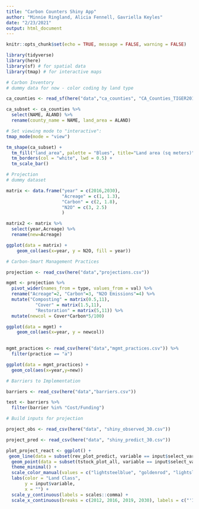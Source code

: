 ```yaml
---
title: "Carbon Counters Shiny App"
author: "Minnie Ringland, Alicia Fennell, Gavriella Keyles"
date: "2/23/2021"
output: html_document
---
```


```r
knitr::opts_chunk$set(echo = TRUE, message = FALSE, warning = FALSE)

library(tidyverse)
library(here)
library(sf) # for spatial data
library(tmap) # for interactive maps
```

```r
# Carbon Inventory
# dummy data for now - color coding by land type

ca_counties <- read_sf(here("data","ca_counties", "CA_Counties_TIGER2016.shp"))

ca_subset <- ca_counties %>% 
  select(NAME, ALAND) %>% 
  rename(county_name = NAME, land_area = ALAND)

# Set viewing mode to "interactive":
tmap_mode(mode = "view")

tm_shape(ca_subset) +
  tm_fill("land_area", palette = "Blues", title="Land area (sq meters)") +
  tm_borders(col = "white", lwd = 0.5) +
  tm_scale_bar()

```

```r
# Projection
# dummy dataset

matrix <- data.frame("year" = c(2016,2030),
                     "Acreage" = c(1, 1.3),
                     "Carbon" = c(2, 1.8),
                     "N2O" = c(3, 2.5)
                     )

matrix2 <- matrix %>% 
  select(year,Acreage) %>% 
  rename(new=Acreage)

ggplot(data = matrix) +
    geom_col(aes(x=year, y = N2O, fill = year))


```


```r
# Carbon-Smart Management Practices

projection <- read_csv(here("data","projections.csv"))

mgmt <- projection %>%
  pivot_wider(names_from = type, values_from = val) %>% 
  rename("Acreage"=2, "Carbon"=3, "N2O Emissions"=4) %>% 
  mutate("Composting" = matrix(0.5,11),
           "Cover" = matrix(1.5,11),
           "Restoration" = matrix(5,11)) %>% 
  mutate(newcol = Cover*Carbon*5/100)

ggplot(data = mgmt) +
    geom_col(aes(x=year, y = newcol))
 

mgmt_practices <- read_csv(here("data","mgmt_practices.csv")) %>% 
  filter(practice == "a")

ggplot(data = mgmt_practices) +
  geom_col(aes(x=year,y=new))

```

```r
# Barriers to Implementation

barriers <- read_csv(here("data","barriers.csv"))

test <- barriers %>% 
  filter(barrier %in% "Cost/Funding")

```



```r

# Build inputs for projection

project_obs <- read_csv(here("data", "shiny_observed_30.csv"))

project_pred <- read_csv(here("data", "shiny_predict_30.csv"))

plot_project_react <- ggplot() +
 geom_line(data = subset(rev_plot_predict, variable == input$select_variable), aes(x = year, y = value, group = land_class, color = land_class), size = .8, linetype = "dashed") +
  geom_point(data = subset(tstock_plot_all, variable == input$select_variable), aes(x = year, y = value, group = land_class, color = land_class), size = 3.6) +
  theme_minimal() +
  scale_color_manual(values = c("lightsteelblue", "goldenrod", "lightslategrey", "darkred", "sandybrown", "darkolivegreen3", "green4", "cornflowerblue", "purple4")) +
  labs(color = "Land Class",
       y = input$variable,
       x = "") +
  scale_y_continuous(labels = scales::comma) +
  scale_x_continuous(breaks = c(2012, 2016, 2019, 2030), labels = c("'12", "'16", "'19", "'30"))
```


